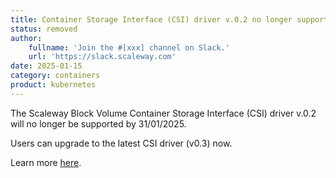 ```yaml
---
title: Container Storage Interface (CSI) driver v.0.2 no longer supported
status: removed
author:
    fullname: 'Join the #[xxx] channel on Slack.'
    url: 'https://slack.scaleway.com'
date: 2025-01-15
category: containers
product: kubernetes
---
```


The Scaleway Block Volume Container Storage Interface (CSI) driver v.0.2 will no longer be supported by 31/01/2025.

Users can upgrade to the latest CSI driver (v0.3) now.

Learn more [here](https://www.scaleway.com/en/docs/containers/kubernetes/api-cli/managing-storage).

